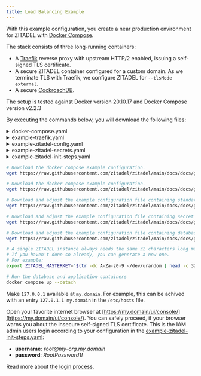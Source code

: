 ```yaml
---
title: Load Balancing Example
---
```



With this example configuration, you create a near production environment for ZITADEL with [Docker Compose](https://docs.docker.com/compose/).

The stack consists of three long-running containers:
- A [Traefik](https://doc.traefik.io/traefik/) reverse proxy with upstream HTTP/2 enabled, issuing a self-signed TLS certificate.
- A secure ZITADEL container configured for a custom domain. As we terminate TLS with Traefik, we configure ZITADEL for `--tlsMode external`.
- A secure [CockroachDB](https://www.cockroachlabs.com/docs/stable/).

The setup is tested against Docker version 20.10.17 and Docker Compose version v2.2.3

By executing the commands below, you will download the following files:

<details><summary>docker-compose.yaml</summary>
    <CodeBlock language="yaml">{DockerComposeSource}</CodeBlock>
</details>
<details><summary>example-traefik.yaml</summary>
    <CodeBlock language="yaml">{ExampleTraefikSource}</CodeBlock>
</details>
<details><summary>example-zitadel-config.yaml</summary>
    <CodeBlock language="yaml">{ExampleZITADELConfigSource}</CodeBlock>
</details>
<details><summary>example-zitadel-secrets.yaml</summary>
    <CodeBlock language="yaml">{ExampleZITADELSecretsSource}</CodeBlock>
</details>
<details><summary>example-zitadel-init-steps.yaml</summary>
    <CodeBlock language="yaml">{ExampleZITADELInitStepsSource}</CodeBlock>
</details>

```bash
# Download the docker compose example configuration.
wget https://raw.githubusercontent.com/zitadel/zitadel/main/docs/docs/guides/deploy/loadbalancing-example/docker-compose.yaml

# Download the docker compose example configuration.
wget https://raw.githubusercontent.com/zitadel/zitadel/main/docs/docs/guides/deploy/loadbalancing-example/example-traefik.yaml

# Download and adjust the example configuration file containing standard configuration.
wget https://raw.githubusercontent.com/zitadel/zitadel/main/docs/docs/guides/deploy/loadbalancing-example/example-zitadel-config.yaml

# Download and adjust the example configuration file containing secret configuration.
wget https://raw.githubusercontent.com/zitadel/zitadel/main/docs/docs/guides/deploy/loadbalancing-example/example-zitadel-secrets.yaml

# Download and adjust the example configuration file containing database initialization configuration.
wget https://raw.githubusercontent.com/zitadel/zitadel/main/docs/docs/guides/deploy/loadbalancing-example/example-zitadel-init-steps.yaml

# A single ZITADEL instance always needs the same 32 characters long masterkey
# If you haven't done so already, you can generate a new one.
# For example:
export ZITADEL_MASTERKEY="$(tr -dc A-Za-z0-9 </dev/urandom | head -c 32)"

# Run the database and application containers
docker compose up --detach
```

Make `127.0.0.1` available at `my.domain`. For example, this can be achived with an entry `127.0.1.1 my.domain` in the `/etc/hosts` file.

Open your favorite internet browser at [https://my.domain/ui/console/](https://my.domain/ui/console/).
You can safely proceed, if your browser warns you about the insecure self-signed TLS certificate.
This is the IAM admin users login according to your configuration in the [example-zitadel-init-steps.yaml](./example-zitadel-init-steps.yaml):
- **username**: *root@<span></span>my-org.my.domain*
- **password**: *RootPassword1!*

Read more about [the login process](../../manuals/user-login).
